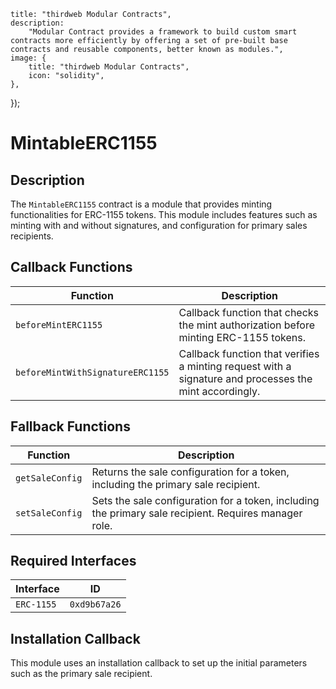 
    title: "thirdweb Modular Contracts",
    description:
        "Modular Contract provides a framework to build custom smart contracts more efficiently by offering a set of pre-built base contracts and reusable components, better known as modules.",
    image: {
        title: "thirdweb Modular Contracts",
        icon: "solidity",
    },
});

# MintableERC1155

## Description

The `MintableERC1155` contract is a module that provides minting functionalities for ERC-1155 tokens. This module includes features such as minting with and without signatures, and configuration for primary sales recipients.

<GithubButtonLink href="https://github.com/thirdweb-dev/modular-contracts/blob/dev/src/module/token/minting/MintableERC1155.sol" />

## Callback Functions

| Function                          | Description                                                                                                    |
|-----------------------------------|----------------------------------------------------------------------------------------------------------------|
| `beforeMintERC1155`               | Callback function that checks the mint authorization before minting ERC-1155 tokens.                           |
| `beforeMintWithSignatureERC1155`  | Callback function that verifies a minting request with a signature and processes the mint accordingly.         |

## Fallback Functions

| Function                 | Description                                                              |
|--------------------------|--------------------------------------------------------------------------|
| `getSaleConfig`          | Returns the sale configuration for a token, including the primary sale recipient. |
| `setSaleConfig`          | Sets the sale configuration for a token, including the primary sale recipient. Requires manager role.       |

## Required Interfaces

| Interface  | ID          |
|------------|-------------|
| `ERC-1155` | `0xd9b67a26`|

## Installation Callback

This module uses an installation callback to set up the initial parameters such as the primary sale recipient.
